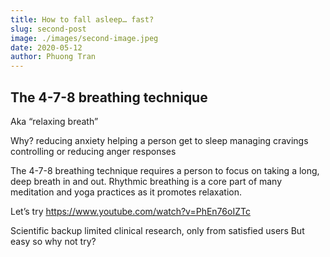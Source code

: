 ```yaml
---
title: How to fall asleep… fast?
slug: second-post
image: ./images/second-image.jpeg
date: 2020-05-12
author: Phuong Tran
---
```



## The 4-7-8 breathing technique

Aka “relaxing breath”

Why?
reducing anxiety
helping a person get to sleep
managing cravings
controlling or reducing anger responses

The 4-7-8 breathing technique requires a person to focus on taking a long, deep breath in and out. Rhythmic breathing is a core part of many meditation and yoga practices as it promotes relaxation.

Let’s try
https://www.youtube.com/watch?v=PhEn76oIZTc

Scientific backup
limited clinical research, only from satisfied users
But easy so why not try?

<Counter />
